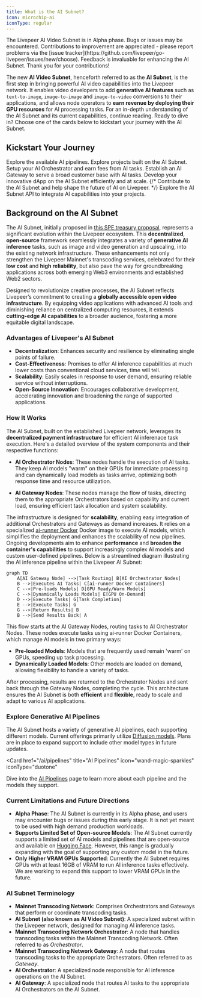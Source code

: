 ```yaml
---
title: What is the AI Subnet?
icon: microchip-ai
iconType: regular
---
```


<Warning>
  The Livepeer AI Video Subnet is in Alpha phase. Bugs or issues may be
  encountered. Contributions to improvement are appreciated - please report
  problems via the [issue
  tracker](https://github.com/livepeer/go-livepeer/issues/new/choose). Feedback
  is invaluable for enhancing the AI Subnet. Thank you for your contributions!
</Warning>

The new **AI Video Subnet**, henceforth referred to as the **AI Subnet**, is the
first step in bringing powerful AI video capabilities into the Livepeer network.
It enables video developers to add **generative AI features** such as
`text-to-image`, `image-to-image` and `image-to-video` conversions to their
applications, and allows node operators to **earn revenue by deploying their GPU
resources** for AI processing tasks. For an in-depth understanding of the AI
Subnet and its current capabilities, continue reading. Ready to dive in? Choose
one of the cards below to kickstart your journey with the AI Subnet.

## Kickstart Your Journey

<CardGroup cols={3}>
  <Card
    href="/ai/pipelines"
    title="AI Pipelines"
    icon="wand-magic-sparkles"
    iconType="duotone"
  >
    Explore the available AI pipelines.
  </Card>
  <Card title="Showcase" href="/ai/builders/showcase" icon="star">
    Explore projects built on the AI Subnet.
  </Card>
  <Card
    href="/ai/orchestrators/get-started"
    title="Setup AI Orchestrator"
    icon="robot"
    iconType="duotone"
  >
    Setup your AI Orchestrator and earn fees from AI tasks.
  </Card>
  <Card
    href="/ai/setup-gateway"
    title="Setup AI Gateway"
    icon="play"
    iconType="duotone"
  >
    Establish an AI Gateway to serve a broad customer base with AI tasks.
  </Card>
  <Card
    href="/ai/builders"
    title="Build your dApp"
    icon="screwdriver-wrench"
    iconType="duotone"
  >
    Develop your innovative dApp on the AI Subnet efficiently and at scale.
  </Card>
  {/* <Card
    href="/ai/contribute/overview"
    title="Contribute to AI Subnet"
    icon="heart"
    iconType="duotone"
  >
    Contribute to the AI Subnet and help shape the future of AI on Livepeer.
  </Card> */}
  <Card
    href="/ai/api-reference"
    title="AI API Reference"
    icon="rectangle-terminal"
    iconType="duotone"
  >
    Explore the AI Subnet API to integrate AI capabilities into your projects.
  </Card>

</CardGroup>

## Background on the AI Subnet

The AI Subnet, initially proposed in
[this SPE treasury proposal](https://explorer.livepeer.org/treasury/82843445347363563575858115586375001878287509193479217286690041153234635982713),
represents a significant evolution within the Livepeer ecosystem. This
**decentralized**, **open-source** framework seamlessly integrates a variety of
**generative AI inference** tasks, such as image and video generation and
upscaling, into the existing network infrastructure. These enhancements not only
strengthen the Livepeer Mainnet's transcoding services, celebrated for their
**low cost** and **high reliability**, but also pave the way for groundbreaking
applications across both emerging Web3 environments and established Web2
sectors.

Designed to revolutionize creative processes, the AI Subnet reflects Livepeer’s
commitment to creating a **globally accessible open video infrastructure**. By
equipping video applications with advanced AI tools and diminishing reliance on
centralized computing resources, it extends **cutting-edge AI capabilities** to
a broader audience, fostering a more equitable digital landscape.

### Advantages of Livepeer's AI Subnet

- **Decentralization**: Enhances security and resilience by eliminating single
  points of failure.
- **Cost-Effectiveness**: Promises to offer AI inference capabilities at much
  lower costs than conventional cloud services, time will tell.
- **Scalability**: Easily scales in response to user demand, ensuring reliable
  service without interruptions.
- **Open-Source Innovation**: Encourages collaborative development, accelerating
  innovation and broadening the range of supported applications.

### How It Works

The AI Subnet, built on the established Livepeer network, leverages its
**decentralized payment infrastructure** for efficient AI inferenace task
execution. Here's a detailed overview of the system components and their
respective functions:

- **AI Orchestrator Nodes**: These nodes handle the execution of AI tasks. They
  keep AI models "warm" on their GPUs for immediate processing and can
  dynamically load models as tasks arrive, optimizing both response time and
  resource utilization.

- **AI Gateway Nodes**: These nodes manage the flow of tasks, directing them to
  the appropriate Orchestrators based on capability and current load, ensuring
  efficient task allocation and system scalability.

The infrastructure is designed for **scalability**, enabling easy integration of
additional Orchestrators and Gateways as demand increases. It relies on a
specialized [ai-runner Docker](https://hub.docker.com/r/livepeer/ai-runner)
Docker image to execute AI models, which simplifies the deployment and enhances
the scalability of new pipelines. Ongoing developments aim to enhance
**performance** and **broaden the container's capabilities** to support
increasingly complex AI models and custom user-defined pipelines. Below is a
streamlined diagram illustrating the AI inference pipeline within the Livepeer
AI Subnet:

```mermaid
graph TD
    A[AI Gateway Node] -->|Task Routing| B[AI Orchestrator Nodes]
    B -->|Executes AI Tasks| C[ai-runner Docker Containers]
    C -->|Pre-loads Models| D[GPU Ready/Warm Models]
    C -->|Dynamically Loads Models| E[GPU On-Demand]
    D -->|Execute Tasks| G[Task Completion]
    E -->|Execute Tasks| G
    G -->|Return Results| B
    B -->|Send Results Back| A
```

This flow starts at the AI Gateway Nodes, routing tasks to AI Orchestrator
Nodes. These nodes execute tasks using ai-runner Docker Containers, which manage
AI models in two primary ways:

- **Pre-loaded Models**: Models that are frequently used remain 'warm' on GPUs,
  speeding up task processing.
- **Dynamically Loaded Models**: Other models are loaded on demand, allowing
  flexibility to handle a variety of tasks.

After processing, results are returned to the Orchestrator Nodes and sent back
through the Gateway Nodes, completing the cycle. This architecture ensures the
AI Subnet is both **efficient** and **flexible**, ready to scale and adapt to
various AI applications.

### Explore Generative AI Pipelines

The AI Subnet hosts a variety of generative AI pipelines, each supporting
different models. Current offerings primarily utilize
[Diffusion models](https://huggingface.co/docs/diffusers/en/index). Plans are in
place to expand support to include other model types in future updates.

<Card
  href="/ai/pipelines"
  title="AI Pipelines"
  icon="wand-magic-sparkles"
  iconType="duotone"
>
  Dive into the [AI Pipelines](/ai/pipelines) page to learn more about each
  pipeline and the models they support.
</Card>

### Current Limitations and Future Directions

- **Alpha Phase**: The AI Subnet is currently in its Alpha phase, and users may
  encounter bugs or issues during this early stage. It is not yet meant to be
  used with high demand production workloads.
- **Supports Limited Set of Open-source Models**: The AI Subnet currently
  supports a limited set of AI models and pipelines that are open-source and
  available on [Hugging Face](https://huggingface.co/models). However, this
  range is gradually expanding with the goal of supporting any custom model in
  the future.
- **Only Higher VRAM GPUs Supported**: Currently the AI Subnet requires GPUs
  with at least 16GB of VRAM to run AI inference tasks effectively. We are
  working to expand this support to lower VRAM GPUs in the future.

### AI Subnet Terminology

- **Mainnet Transcoding Network**: Comprises Orchestrators and Gateways that
  perform or coordinate transcoding tasks.
- **AI Subnet (also known as AI Video Subnet)**: A specialized subnet within the
  Livepeer network, designed for managing AI inference tasks.
- **Mainnet Transcoding Network Orchestrator**: A node that handles transcoding
  tasks within the Mainnet Transcoding Network. Often referred to as
  _Orchestrator_.
- **Mainnet Transcoding Network Gateway**: A node that routes transcoding tasks
  to the appropriate Orchestrators. Often referred to as _Gateway_.
- **AI Orchestrator**: A specialized node responsible for AI inference
  operations on the AI Subnet.
- **AI Gateway**: A specialized node that routes AI tasks to the appropriate AI
  Orchestrators on the AI Subnet.
